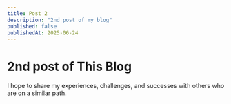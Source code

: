 ```yaml
---
title: Post 2
description: "2nd post of my blog"
published: false
publishedAt: 2025-06-24
---
```


# 2nd post of This Blog
I hope to share my experiences, challenges, and successes with others who are on a similar path. 